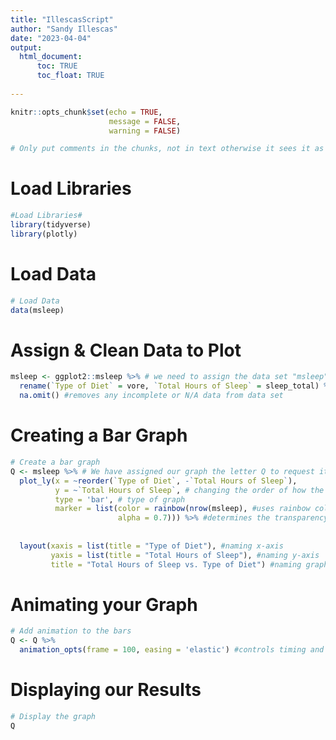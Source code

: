 ```yaml
---
title: "IllescasScript"
author: "Sandy Illescas"
date: "2023-04-04"
output: 
  html_document:
      toc: TRUE
      toc_float: TRUE
      
---
```

```r
knitr::opts_chunk$set(echo = TRUE,
                      message = FALSE,
                      warning = FALSE)

# Only put comments in the chunks, not in text otherwise it sees it as a header, such as below.
```

# Load Libraries
```r

#Load Libraries#
library(tidyverse)
library(plotly)

```

# Load Data
```r

# Load Data
data(msleep)

```

# Assign & Clean Data to Plot
```r

msleep <- ggplot2::msleep %>% # we need to assign the data set "msleep" found in ggplot and assign it to our current RMarkdown.
  rename(`Type of Diet` = vore, `Total Hours of Sleep` = sleep_total) %>% #changes names before making graph so axis doesn't need to be changed later
  na.omit() #removes any incomplete or N/A data from data set

```

# Creating a Bar Graph
```r

# Create a bar graph
Q <- msleep %>% # We have assigned our graph the letter Q to request it easily later
  plot_ly(x = ~reorder(`Type of Diet`, -`Total Hours of Sleep`), 
          y = ~`Total Hours of Sleep`, # changing the order of how the bars show up so they're increasing in hours of sleep.
          type = 'bar', # type of graph
          marker = list(color = rainbow(nrow(msleep), #uses rainbow colors for bars indicating their sleeping hours individually and as a dietary group.
                        alpha = 0.7))) %>% #determines the transparency/opacity of the bars 0.0 being completely transparent
  
  
  layout(xaxis = list(title = "Type of Diet"), #naming x-axis
         yaxis = list(title = "Total Hours of Sleep"), #naming y-axis
         title = "Total Hours of Sleep vs. Type of Diet") #naming graph

```

# Animating your Graph
```r
# Add animation to the bars
Q <- Q %>% 
  animation_opts(frame = 100, easing = 'elastic') #controls timing and style of animation,

```

# Displaying our Results
```r

# Display the graph
Q
```

